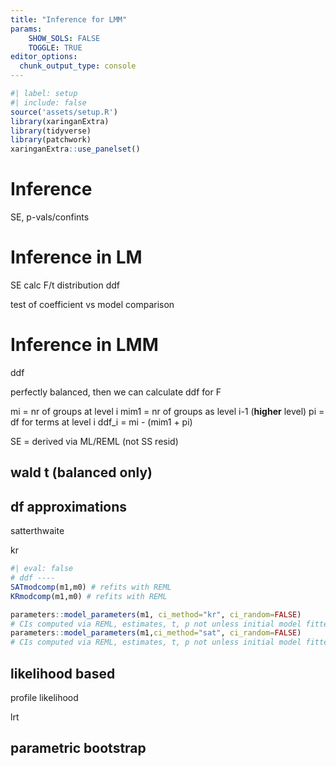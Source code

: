 ---
title: "Inference for LMM"
params: 
    SHOW_SOLS: FALSE
    TOGGLE: TRUE
editor_options: 
  chunk_output_type: console
---

```{r}
#| label: setup
#| include: false
source('assets/setup.R')
library(xaringanExtra)
library(tidyverse)
library(patchwork)
xaringanExtra::use_panelset()
```


# Inference

SE, p-vals/confints


# Inference in LM

SE calc
F/t distribution ddf

test of coefficient vs model comparison 


# Inference in LMM

ddf

perfectly balanced, then we can calculate ddf for F

mi = nr of groups at level i
mim1 = nr of groups as level i-1 (**higher** level)
pi = df for terms at level i
ddf_i = mi - (mim1 + pi)


SE = derived via ML/REML (not SS resid)



## wald t (balanced only)


## df approximations

satterthwaite

kr 
```{r}
#| eval: false
# ddf ----
SATmodcomp(m1,m0) # refits with REML
KRmodcomp(m1,m0) # refits with REML

parameters::model_parameters(m1, ci_method="kr", ci_random=FALSE)
# CIs computed via REML, estimates, t, p not unless initial model fitted with REML
parameters::model_parameters(m1,ci_method="sat", ci_random=FALSE)
# CIs computed via REML, estimates, t, p not unless initial model fitted with REML
```

## likelihood based

profile likelihood

lrt


## parametric bootstrap












